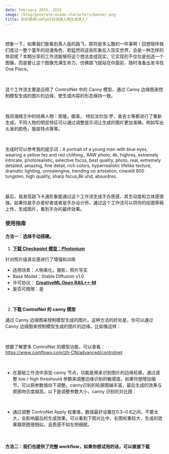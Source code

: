 ```yaml
---
date: February 20th, 2024
image: /blog/generate-anime-characters/banner.png
title: 如何使用ComfyUI将动漫人物生成真人?
---
```



<br/>
<PhotoProvider>
  <PhotoView src="/blog/generate-anime-characters/banner.png">
    <img src="/blog/generate-anime-characters/banner.png" alt="" />
  </PhotoView>
</PhotoProvider>

想象一下，如果我们能看到真人版的路飞，那将是多么酷的一件事啊！回想陪伴我们度过一整个童年的动漫角色，若猛然将这些形象拉入现实世界，会是一种怎样的体验呢？本期分享的工作流能够将这个想法变成现实，它实现的不仅仅是创造一个图像，而是要让这个图像充满生命力，仿佛路飞就站在你面前，随时准备出发寻找One Piece。

<br/>
<PhotoProvider>
  <PhotoView src="/blog/generate-anime-characters/001.png">
    <img src="/blog/generate-anime-characters/001.png" alt="" />
  </PhotoView>
</PhotoProvider>

这个工作流主要是运用了 ControlNet 中的 Canny 模型，通过 Canny 边缘图来控制模型生成的图片的边缘，使生成内容的形态保持一致。

<br/>
<PhotoProvider>
  <PhotoView src="/blog/generate-anime-characters/002.png">
    <img src="/blog/generate-anime-characters/002.png" alt="" />
  </PhotoView>
</PhotoProvider>

我将海贼王中的经典人物：索隆，娜美， 特拉法尔加·罗、香吉士等都进行了重新生成，不同人物的明显特征可以通过调整提示词让生成的图片更加准确，例如写出头发的颜色，服装特点等等。

<br/>
<PhotoProvider>
  <PhotoView src="/blog/generate-anime-characters/003.png">
    <img src="/blog/generate-anime-characters/003.png" alt="" />
  </PhotoView>
</PhotoProvider>

生成时可以参考我的提示词：A portrait of a young man with blue eyes, wearing a yellow fez and red clothing., RAW photo, 4k, highres, extremely intricate, photorealistic, selective focus, best quality, photo, real, extremely detailed, amazing, fine detail, rich colors, hyperrealistic lifelike texture, dramatic lighting, unrealengine, trending on artstation, cinestill 800 tungsten, high quality, sharp focus,8k uhd, absurdres.

<br/>
<PhotoProvider>
  <PhotoView src="/blog/generate-anime-characters/004.png">
    <img src="/blog/generate-anime-characters/004.png" alt="" />
  </PhotoView>
</PhotoProvider>

最后，我发现路飞卡通形象能通过这个工作流生成手办质感，其生动度和立体感很强。如果你是手办爱好者或者是手办设计师，通过这个工作流可以将你的绘图草稿上传，生成图片，看到手办的最终效果。

### 使用指南

#### 方法一：选择手动搭建。

1.  [**下载 Checkpoint 模型：Photonium**](https://civitai.com/models/268578/photonium)

针对照片级真实感进行了增强和训练
- 适用场景：人物美化，摄影，照片写实
- Base Model：Stable Diffusion v1.0
- 许可协议： [**CreativeML Open RAIL++-M**](https://github.com/Stability-AI/generative-models/blob/main/model_licenses/LICENSE-SDXL1.0)
- 是否可商用：是

<br/>
<PhotoProvider>
  <PhotoView src="/blog/generate-anime-characters/005.png">
    <img src="/blog/generate-anime-characters/005.png" alt="" />
  </PhotoView>
</PhotoProvider>

2. **下载 ControlNet 的 canny 模型**

通过 Canny 边缘图来控制模型生成的图片。这种方法的好处是，你可以通过 Canny 边缘图来控制模型生成的图片的边缘。比如像这样：

<br/>
<PhotoProvider>
  <PhotoView src="/blog/generate-anime-characters/006.png">
    <img src="/blog/generate-anime-characters/006.png" alt="" />
  </PhotoView>
</PhotoProvider>

想要了解更多 ControlNet 的模型功能，可以查看：https://www.comflowy.com/zh-CN/advanced/controlnet

<br/>
<PhotoProvider>
  <PhotoView src="/blog/generate-anime-characters/007.png">
    <img src="/blog/generate-anime-characters/007.png" alt="" />
  </PhotoView>
</PhotoProvider>

- 在基础工作流中添加 canny 节点，功能是用来识别图片的边缘轮廓，通过调整 low / high threshould 参数来调整边缘识别的敏感度。如果你想增加细节，可以把参数值向下调整。canny识别的轮廓图越丰富，最后生成的效果与原图吻合度越高。以下是调整参数大小，canny 识别的对比图：

<br/>
<PhotoProvider>
  <PhotoView src="/blog/generate-anime-characters/008.png">
    <img src="/blog/generate-anime-characters/008.png" alt="" />
  </PhotoView>
</PhotoProvider>

- 通过调整 ControNet Apply 权重值，数值最好设置在0.3~0.6之间，不要太大，会影响最后的生成效果。可以看到下图对比中，右图权重较大，生成的效果跟原图很相似，且质感不如左侧细腻。

<br/>
<PhotoProvider>
  <PhotoView src="/blog/generate-anime-characters/009.png">
    <img src="/blog/generate-anime-characters/009.png" alt="" />
  </PhotoView>
</PhotoProvider>

#### 方法二：我们也提供了完整 workflow，如果你想试用的话，可以直接下载











